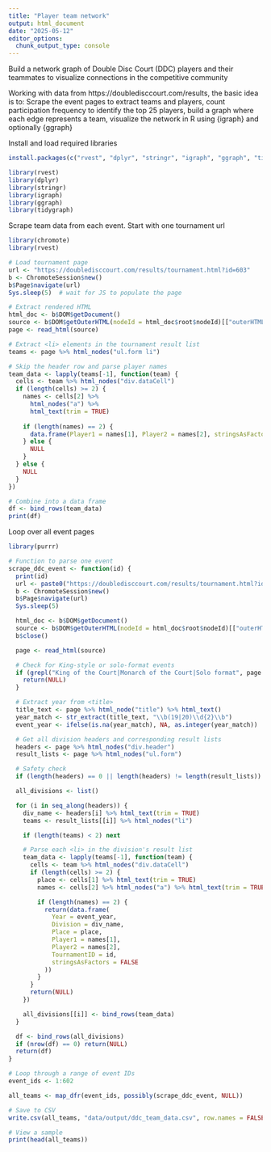 ```yaml
---
title: "Player team network"
output: html_document
date: "2025-05-12"
editor_options: 
  chunk_output_type: console
---
```


Build a network graph of Double Disc Court (DDC) players and their teammates to visualize connections in the competitive community

Working with data from https://doubledisccourt.com/results, the basic idea is to: Scrape the event pages to extract teams and players, count participation frequency to identify the top 25 players, build a graph where each edge represents a team, visualize the network in R using {igraph} and optionally {ggraph}

Install and load required libraries
```r
install.packages(c("rvest", "dplyr", "stringr", "igraph", "ggraph", "tidygraph"))

library(rvest)
library(dplyr)
library(stringr)
library(igraph)
library(ggraph)
library(tidygraph)
```

Scrape team data from each event. Start with one tournament url

```r
library(chromote)
library(rvest)

# Load tournament page
url <- "https://doubledisccourt.com/results/tournament.html?id=603"
b <- ChromoteSession$new()
b$Page$navigate(url)
Sys.sleep(5)  # wait for JS to populate the page

# Extract rendered HTML
html_doc <- b$DOM$getDocument()
source <- b$DOM$getOuterHTML(nodeId = html_doc$root$nodeId)[["outerHTML"]]
page <- read_html(source)

# Extract <li> elements in the tournament result list
teams <- page %>% html_nodes("ul.form li")

# Skip the header row and parse player names
team_data <- lapply(teams[-1], function(team) {
  cells <- team %>% html_nodes("div.dataCell")
  if (length(cells) >= 2) {
    names <- cells[2] %>%
      html_nodes("a") %>%
      html_text(trim = TRUE)
    
    if (length(names) == 2) {
      data.frame(Player1 = names[1], Player2 = names[2], stringsAsFactors = FALSE)
    } else {
      NULL
    }
  } else {
    NULL
  }
})

# Combine into a data frame
df <- bind_rows(team_data)
print(df)
```

Loop over all event pages
```r
library(purrr)

# Function to parse one event
scrape_ddc_event <- function(id) {
  print(id)
  url <- paste0("https://doubledisccourt.com/results/tournament.html?id=", id)
  b <- ChromoteSession$new()
  b$Page$navigate(url)
  Sys.sleep(5)

  html_doc <- b$DOM$getDocument()
  source <- b$DOM$getOuterHTML(nodeId = html_doc$root$nodeId)[["outerHTML"]]
  b$close()

  page <- read_html(source)

  # Check for King-style or solo-format events
  if (grepl("King of the Court|Monarch of the Court|Solo format", page %>% html_text(), ignore.case = TRUE)) {
    return(NULL)
  }

  # Extract year from <title>
  title_text <- page %>% html_node("title") %>% html_text()
  year_match <- str_extract(title_text, "\\b(19|20)\\d{2}\\b")
  event_year <- ifelse(is.na(year_match), NA, as.integer(year_match))

  # Get all division headers and corresponding result lists
  headers <- page %>% html_nodes("div.header")
  result_lists <- page %>% html_nodes("ul.form")

  # Safety check
  if (length(headers) == 0 || length(headers) != length(result_lists)) return(NULL)

  all_divisions <- list()

  for (i in seq_along(headers)) {
    div_name <- headers[i] %>% html_text(trim = TRUE)
    teams <- result_lists[[i]] %>% html_nodes("li")

    if (length(teams) < 2) next

    # Parse each <li> in the division's result list
    team_data <- lapply(teams[-1], function(team) {
      cells <- team %>% html_nodes("div.dataCell")
      if (length(cells) >= 2) {
        place <- cells[1] %>% html_text(trim = TRUE)
        names <- cells[2] %>% html_nodes("a") %>% html_text(trim = TRUE)

        if (length(names) == 2) {
          return(data.frame(
            Year = event_year,
            Division = div_name,
            Place = place,
            Player1 = names[1],
            Player2 = names[2],
            TournamentID = id,
            stringsAsFactors = FALSE
          ))
        }
      }
      return(NULL)
    })

    all_divisions[[i]] <- bind_rows(team_data)
  }

  df <- bind_rows(all_divisions)
  if (nrow(df) == 0) return(NULL)
  return(df)
}

# Loop through a range of event IDs
event_ids <- 1:602

all_teams <- map_dfr(event_ids, possibly(scrape_ddc_event, NULL))

# Save to CSV
write.csv(all_teams, "data/output/ddc_team_data.csv", row.names = FALSE)

# View a sample
print(head(all_teams))

```



